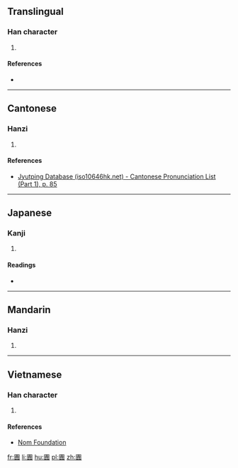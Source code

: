 ==Translingual==

===Han character===
{{Han char|rn=31|rad=囗|as=12|sn=15|four=60806|canj=WLMC|ids=⿴囗貴}}

# {{defn|Han|sort=囗12}}

====References====
* {{Han ref|kx=0221.080|dkj=04842|dj=0453.050|hdz=10726.100|uh=571A|ud=22298|bh=E549|bd=58697}}

----

==Cantonese==

===Hanzi===
{{yue-hanzi|jyut=[[kui2]], [[kwui2]]|y=kui2, kwui2}}

# {{defn|lang=yue|sort=囗12}}

====References====
* [http://www.iso10646hk.net/jp/document/download.jsp Jyutping Database (iso10646hk.net) - Cantonese Pronunciation List (Part 1), p. 85]

----

==Japanese==

===Kanji===
{{ja-kanji|grade=|rs=囗12}}

# {{defn|lang=ja|sort=囗12}}

====Readings====
* {{ja-readings|on=[[かい]] (kai), [[え]] (e), [[がい]] (gai)|kun=[[もん]] (mon)}}

----

==Mandarin==

===Hanzi===
{{cmn-hanzi|pin=[[huì]] ([[hui4]])|wg=hui<sup>4</sup>}}

# {{defn|lang=cmn|sort=囗12}}

----

==Vietnamese==

===Han character===
{{vi-hantu|[[cũi]]|rs=囗12}}

# {{defn|lang=vi|sort=囗12}}

====References====
* [http://nomfoundation.org/common/nom_details.php?codepoint=571a Nom Foundation]

[[fr:圚]]
[[li:圚]]
[[hu:圚]]
[[pl:圚]]
[[zh:圚]]